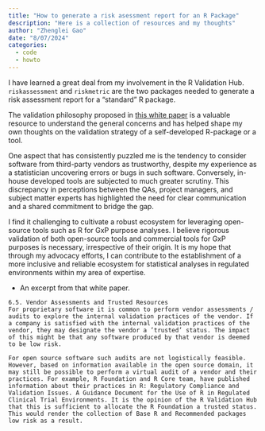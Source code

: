```yaml
---
title: "How to generate a risk asessment report for an R Package"
description: "Here is a collection of resources and my thoughts"
author: "Zhenglei Gao"
date: "8/07/2024"
categories:
  - code
  - howto
---
```



I have learned a great deal from my involvement in the R Validation Hub. `riskassessment` and  `riskmetric` are the two packages needed to generate  a risk assessment report for a "standard" R package. 

The validation philosophy proposed in [this white paper](https://www.pharmar.org/white-paper/) is a valuable resource to understand the general concerns and has helped shape my own thoughts on the validation strategy of a self-developed R-package or a tool.  

One aspect that has consistently puzzled me is the tendency to consider software from third-party vendors as trustworthy, despite my experience as a statistician uncovering errors or bugs in such software. Conversely, in-house developed tools are subjected to much greater scrutiny. This discrepancy in perceptions between the QAs, project managers, and subject matter experts has highlighted the need for clear communication and a shared commitment to bridge the gap. 

I find it challenging to cultivate a robust ecosystem for leveraging open-source tools such as R for GxP purpose analyses. I believe rigorous validation of both open-source tools and commercial tools for GxP purposes is necessary, irrespective of their origin. It is my hope that through my advocacy efforts, I can contribute to the establishment of a more inclusive and reliable ecosystem for statistical analyses in regulated environments within my area of expertise.

- An excerpt from that white paper. 

```comment
6.5. Vendor Assessments and Trusted Resources
For proprietary software it is common to perform vendor assessments / audits to explore the internal validation practices of the vendor. If a company is satisfied with the internal validation practices of the vendor, they may designate the vendor a ’trusted’ status. The impact of this might be that any software produced by that vendor is deemed to be low risk.

For open source software such audits are not logistically feasible. However, based on information available in the open source domain, it may still be possible to perform a virtual audit of a vendor and their practices. For example, R Foundation and R Core team, have published information about their practices in R: Regulatory Compliance and Validation Issues. A Guidance Document for the Use of R in Regulated Clinical Trial Environments. It is the opinion of the R Validation Hub that this is sufficient to allocate the R Foundation a trusted status. This would render the collection of Base R and Recommended packages low risk as a result.
```
